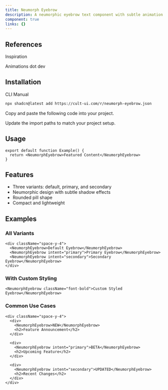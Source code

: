 ```yaml
---
title: Neumorph Eyebrow
description: A neumorphic eyebrow text component with subtle animation effects.
component: true
links: {}
---
```


<ComponentPreview
  name="neumorph-eyebrow-demo"
  className="[&_.preview>[data-orientation=vertical]]:sm:max-w-[70%]"
/>

## References

<Citations>
  <p className="font-medium text-primary">Inspiration</p>
  <CitationList>
    <CitationItem>
      <CitationLink
        href="https://animations.dev/learn"
        target="_blank"
        rel="noopener noreferrer"
      >
        Animations dot dev
      </CitationLink>
    </CitationItem>
  </CitationList>
</Citations>

## Installation

<CodeTabs>

<TabsList>
  <TabsTrigger value="cli">CLI</TabsTrigger>
  <TabsTrigger value="manual">Manual</TabsTrigger>
</TabsList>

<TabsContent value="cli">

```bash
npx shadcn@latest add https://cult-ui.com/r/neumorph-eyebrow.json
```

</TabsContent>

<TabsContent value="manual">

<Steps>

<Step>Copy and paste the following code into your project.</Step>

<ComponentSource name="neumorph-eyebrow" />

<Step>Update the import paths to match your project setup.</Step>

</Steps>

</TabsContent>

</CodeTabs>

## Usage

```tsx
export default function Example() {
  return <NeumorphEyebrow>Featured Content</NeumorphEyebrow>
}
```

## Features

- Three variants: default, primary, and secondary
- Neumorphic design with subtle shadow effects
- Rounded pill shape
- Compact and lightweight

## Examples

### All Variants

```tsx
<div className="space-y-4">
  <NeumorphEyebrow>Default Eyebrow</NeumorphEyebrow>
  <NeumorphEyebrow intent="primary">Primary Eyebrow</NeumorphEyebrow>
  <NeumorphEyebrow intent="secondary">Secondary Eyebrow</NeumorphEyebrow>
</div>
```

### With Custom Styling

```tsx
<NeumorphEyebrow className="font-bold">Custom Styled Eyebrow</NeumorphEyebrow>
```

### Common Use Cases

```tsx
<div className="space-y-4">
  <div>
    <NeumorphEyebrow>NEW</NeumorphEyebrow>
    <h2>Feature Announcement</h2>
  </div>

  <div>
    <NeumorphEyebrow intent="primary">BETA</NeumorphEyebrow>
    <h2>Upcoming Feature</h2>
  </div>

  <div>
    <NeumorphEyebrow intent="secondary">UPDATED</NeumorphEyebrow>
    <h2>Recent Changes</h2>
  </div>
</div>
```

